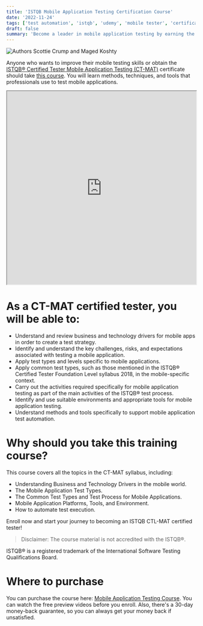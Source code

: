 ```yaml
---
title: 'ISTQB Mobile Application Testing Certification Course'
date: '2022-11-24'
tags: ['test automation', 'istqb', 'udemy', 'mobile tester', 'certification']
draft: false
summary: 'Become a leader in mobile application testing by earning the ISTQB® Certified Tester Mobile Application Testing (CT-MAT)....'
---
```


<div className="text-center">
  <Image
    alt="Authors Scottie Crump and Maged Koshty"
    src="/static/images/mobile-tester.jpeg"
    width={600}
    height={330}
  />
</div>

Anyone who wants to improve their mobile testing skills or obtain
the [ISTQB® Certified Tester Mobile Application Testing (CT-MAT)](https://www.istqb.org/certifications/mobile-tester)
certificate should take [this course](https://www.udemy.com/course/istqb-mobile-application-testing/).
You will
learn methods, techniques, and tools that professionals use to test mobile applications.

<div className="mb-8">
  <iframe
    width="100%"
    height="515"
    src="https://www.youtube.com/embed/OG3_Q-J_HIM"
    title="Mobile App Testing Course Promo"
    border="0"
    allow="accelerometer; autoplay; clipboard-write; encrypted-media; gyroscope; picture-in-picture"
    allowFullScreen
  ></iframe>
</div>

# As a CT-MAT certified tester, you will be able to:

- Understand and review business and technology drivers for mobile apps in order to create a test strategy.
- Identify and understand the key challenges, risks, and expectations associated with testing a mobile application.
- Apply test types and levels specific to mobile applications.
- Apply common test types, such as those mentioned in the ISTQB® Certified Tester Foundation Level syllabus 2018, in the
  mobile-specific context.
- Carry out the activities required specifically for mobile application testing as part of the main activities of the
  ISTQB® test process.
- Identify and use suitable environments and appropriate tools for mobile application testing.
- Understand methods and tools specifically to support mobile application test automation.

# Why should you take this training course?

This course covers all the topics in the CT-MAT syllabus, including:

- Understanding Business and Technology Drivers in the mobile world.
- The Mobile Application Test Types.
- The Common Test Types and Test Process for Mobile Applications.
- Mobile Application Platforms, Tools, and Environment.
- How to automate test execution.

Enroll now and start your journey to becoming an ISTQB CTL-MAT certified tester!

> Disclaimer: The course material is not accredited with the ISTQB®.

ISTQB® is a registered trademark of the International Software Testing Qualifications Board.

# Where to purchase

You can purchase the course
here: [Mobile Application Testing Course](https://www.udemy.com/course/istqb-mobile-application-testing/?referralCode=DBD7C592E2F2A183F59A).
You can watch the free preview videos before you enroll.
Also, there's a 30-day money-back guarantee, so you can always get your money back if unsatisfied.
